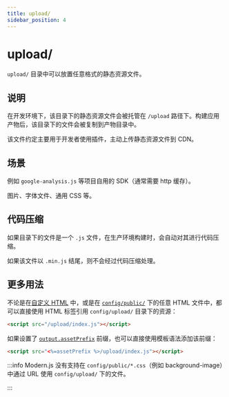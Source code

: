 ```yaml
---
title: upload/
sidebar_position: 4
---
```

# upload/

`upload/` 目录中可以放置任意格式的静态资源文件。

## 说明

在开发环境下，该目录下的静态资源文件会被托管在 `/upload` 路径下。构建应用产物后，该目录下的文件会被复制到产物目录中。

该文件约定主要用于开发者使用插件，主动上传静态资源文件到 CDN。

## 场景

例如 `google-analysis.js` 等项目自用的 SDK（通常需要 http 缓存）。

图片、字体文件、通用 CSS 等。

## 代码压缩

如果目录下的文件是一个 `.js` 文件，在生产环境构建时，会自动对其进行代码压缩。

如果该文件以 `.min.js` 结尾，则不会经过代码压缩处理。

## 更多用法

不论是在[自定义 HTML](/guides/basic-features/html) 中，或是在 [`config/public/`](/apis/app/hooks/config/public) 下的任意 HTML 文件中，都可以直接使用 HTML 标签引用 `config/upload/` 目录下的资源：

```html
<script src="/upload/index.js"></script>
```

如果设置了 [`output.assetPrefix`](/configure/app/output/asset-prefix) 前缀，也可以直接使用模板语法添加该前缀：

```html
<script src="<%=assetPrefix %>/upload/index.js"></script>
```

:::info
Modern.js 没有支持在 `config/public/*.css`（例如 background-image）中通过 URL 使用 `config/upload/` 下的文件。

:::
